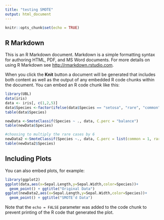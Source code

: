```yaml
---
title: "testing SMOTE"
output: html_document
---
```


```r
knitr::opts_chunk$set(echo = TRUE)
```

## R Markdown

This is an R Markdown document. Markdown is a simple formatting syntax for authoring HTML, PDF, and MS Word documents. For more details on using R Markdown see <http://rmarkdown.rstudio.com>.

When you click the **Knit** button a document will be generated that includes both content as well as the output of any embedded R code chunks within the document. You can embed an R code chunk like this:

```r
library(UBL)
data(iris)
data <- iris[, c(1,2,5)]
data$Species <-factor(ifelse(data$Species == "setosa", "rare", "common"))
table(data$Species)
```
```r
newData <-SmoteClassif(Species ~ ., data, C.perc = "balance")
table(newData$Species)
```
```R
#choosing to multiply the rare cases by 6
newData2 <-SmoteClassif(Species ~., data, C.perc = list(common = 1, rare = 6))
table(newData2$Species)
```



## Including Plots

You can also embed plots, for example:

```r
library(ggplot2)
ggplot(data,aes(x=Sepal.Length,y=Sepal.Width,color=Species))+
  geom_point() + ggtitle("Original Data")
ggplot(newData2,aes(x=Sepal.Length,y=Sepal.Width,color=Species))+
  geom_point() + ggtitle("SMOTE'd Data")
```

Note that the `echo = FALSE` parameter was added to the code chunk to prevent printing of the R code that generated the plot.

